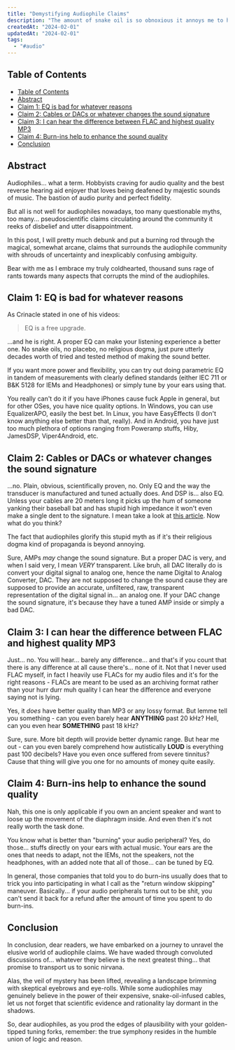 ```yaml
---
title: "Demystifying Audiophile Claims"
description: "The amount of snake oil is so obnoxious it annoys me to hell and back."
createdAt: "2024-02-01"
updatedAt: "2024-02-01"
tags:
  - "#audio"
---
```


## Table of Contents

- [Table of Contents](#table-of-contents)
- [Abstract](#abstract)
- [Claim 1: EQ is bad for whatever reasons](#claim-1-eq-is-bad-for-whatever-reasons)
- [Claim 2: Cables or DACs or whatever changes the sound signature](#claim-2-cables-or-dacs-or-whatever-changes-the-sound-signature)
- [Claim 3: I can hear the difference between FLAC and highest quality MP3](#claim-3-i-can-hear-the-difference-between-flac-and-highest-quality-mp3)
- [Claim 4: Burn-ins help to enhance the sound quality](#claim-4-burn-ins-help-to-enhance-the-sound-quality)
- [Conclusion](#conclusion)

## Abstract

Audiophiles... what a term. Hobbyists craving for audio quality and the best reverse hearing aid enjoyer that loves being deafened by majestic sounds of music. The bastion of audio purity and perfect fidelity.

But all is not well for audiophiles nowadays, too many questionable myths, too many... pseudoscientific claims circulating around the community it reeks of disbelief and utter disappointment.

In this post, I will pretty much debunk and put a burning rod through the magical, somewhat arcane, claims that surrounds the audiophile community with shrouds of uncertainty and inexplicably confusing ambiguity.

Bear with me as I embrace my truly coldhearted, thousand suns rage of rants towards many aspects that corrupts the mind of the audiophiles.

## Claim 1: EQ is bad for whatever reasons

As Crinacle stated in one of his videos:

> EQ is a free upgrade.

...and he is right. A proper EQ can make your listening experience a better one. No snake oils, no placebo, no religious dogma, just pure utterly decades worth of tried and tested method of making the sound better.

If you want more power and flexibility, you can try out doing parametric EQ in tandem of measurements with clearly defined standards (either IEC 711 or B&K 5128 for IEMs and Headphones) or simply tune by your ears using that.

You really can't do it if you have iPhones cause fuck Apple in general, but for other OSes, you have nice quality options. In Windows, you can use EqualizerAPO, easily the best bet. In Linux, you have EasyEffects (I don't know anything else better than that, really). And in Android, you have just too much plethora of options ranging from Poweramp stuffs, Hiby, JamesDSP, Viper4Android, etc.

## Claim 2: Cables or DACs or whatever changes the sound signature

...no. Plain, obvious, scientifically proven, no. Only EQ and the way the transducer is manufactured and tuned actually does. And DSP is... also EQ. Unless your cables are 20 meters long it picks up the hum of someone yanking their baseball bat and has stupid high impedance it won't even make a single dent to the signature. I mean take a look at [this article](https://www.zdnet.com/home-and-office/networking/coat-hanger-wire-is-just-as-good-as-a-high-quality-speaker-cable/). Now what do you think?

The fact that audiophiles glorify this stupid myth as if it's their religious dogma kind of propaganda is beyond annoying.

Sure, AMPs _may_ change the sound signature. But a proper DAC is very, and when I said very, I mean _VERY_ transparent. Like bruh, all DAC literally do is convert your digital signal to analog one, hence the name Digital to Analog Converter, DAC. They are not supposed to change the sound cause they are supposed to provide an accurate, unfiltered, raw, transparent representation of the digital signal in... an analog one. If your DAC change the sound signature, it's because they have a tuned AMP inside or simply a bad DAC.

## Claim 3: I can hear the difference between FLAC and highest quality MP3

Just... no. You will hear... barely any difference... and that's if you count that there is any difference at all cause there's... none of it. Not that I never used FLAC myself, in fact I heavily use FLACs for my audio files and it's for the right reasons - FLACs are meant to be used as an archiving format rather than your hurr durr muh quality I can hear the difference and everyone saying not is lying.

Yes, it _does_ have better quality than MP3 or any lossy format. But lemme tell you something - can you even barely hear **ANYTHING** past 20 kHz? Hell, can you even hear **SOMETHING** past 18 kHz?

Sure, sure. More bit depth will provide better dynamic range. But hear me out - can you even barely comprehend how autistically **LOUD** is everything past 100 decibels? Have you even once suffered from severe tinnitus? Cause that thing will give you one for no amounts of money quite easily.

## Claim 4: Burn-ins help to enhance the sound quality

Nah, this one is only applicable if you own an ancient speaker and want to loose up the movement of the diaphragm inside. And even then it's not really worth the task done.

You know what is better than "burning" your audio peripheral? Yes, do those... stuffs directly on your ears with actual music. Your ears are the ones that needs to adapt, not the IEMs, not the speakers, not the headphones, with an added note that all of those... can be tuned by EQ.

In general, those companies that told you to do burn-ins usually does that to trick you into participating in what I call as the "return window skipping" maneuver. Basically... if your audio peripherals turns out to be shit, you can't send it back for a refund after the amount of time you spent to do burn-ins.

## Conclusion

In conclusion, dear readers, we have embarked on a journey to unravel the elusive world of audiophile claims. We have waded through convoluted discussions of... whatever they believe is the next greatest thing... that promise to transport us to sonic nirvana.

Alas, the veil of mystery has been lifted, revealing a landscape brimming with skeptical eyebrows and eye-rolls. While some audiophiles may genuinely believe in the power of their expensive, snake-oil-infused cables, let us not forget that scientific evidence and rationality lay dormant in the shadows.

So, dear audiophiles, as you prod the edges of plausibility with your golden-tipped tuning forks, remember: the true symphony resides in the humble union of logic and reason.
